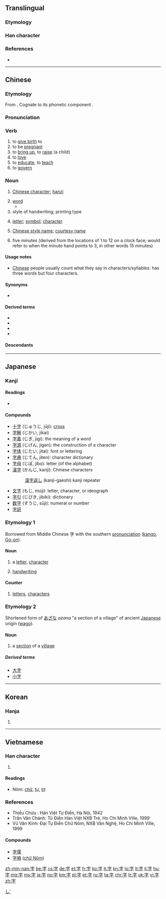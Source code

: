 {{character info/new}}
==Translingual==
{{stroke order|type=animate}}

===Etymology===
{{Han etyl}}
{{Han compound|宀|子|c1=s|c2=p|t1=roof|t2=child|ls=psc}}

===Han character===
{{Han char|rad=子|rn=39|as=03|sn=6|four=30407|canj=JND|ids=⿱宀子}}

===References===
* {{Han ref|kx=0277.180|dkj=06942|dj=0545.070|hdz=21010.020|uh=5B57|ud=23383|bh=A672|bd=42610}}

----

==Chinese==
{{zh-forms}}
{{wikipedia|表字|字|lang=zh}}
{{wikipedia|Chinese style name|lang=en}}

===Etymology===
From {{etyl|sit-pro|zh}} {{m|sit-pro|*tsa ~ za}}. Cognate to its phonetic component {{zh-l|子}}.

===Pronunciation===
{{zh-pron
|m=zì
|c=zi6
|h=sṳ
|mn=jī/lī
|w=3zr
|mc=y
|oc=y
|ma=y
|cat=v,n}}

===Verb===
{{zh-verb}} {{tcx|obsolete|lang=zh}}

# to [[give birth]] to
# to be [[pregnant]]
# to [[bring up]], to [[raise]] (a child)
# to [[love]]
# to [[educate]], to [[teach]]
# to [[govern]]

===Noun===
{{zh-noun|mw=個}}

# [[Chinese character]]; [[hanzi]]
#: {{zh-usex|這個 '''字''' 怎麼 念？|How do you pronounce/read this '''character'''?}}
# [[word]]
#* {{zh-usex|這 '''字''' 拼 錯 了，你 漏 了 一 個 字母。|This '''word''' is wrongly spelt; you've left out a letter.}}
# style of handwriting; printing type
#: {{zh-usex|我 讀 這 封 信 很 費勁，他 的 '''字''' 很 差。|I have some trouble reading the letter. His '''handwriting''' is very bad.}}
# [[letter]]; [[symbol]]; [[character]]
#: {{zh-usex|字母|letter}}
#: {{zh-usex|字串|character string}}
# {{senseid|cmn|style name}}{{context|historic|lang=cmn}} [[Chinese style name]]; [[courtesy name]] {{gloss|a name traditionally given to Chinese males at the age of 20}}
# {{context|regional|Cantonese|lang=zh}} five minutes (derived from the locations of 1 to 12 on a clock face; {{lang|zh|三個字}} would refer to when the minute hand points to 3, in other words 15 minutes)
#: {{zh-usex|而家 係 一 點 十一 個 字。|It's five to two now. (Literally: It's one o'clock [and] eleven five-minutes.)|C-GZ}}
#: {{zh-usex|爭{zaang1} 三 個 字 到 六 點|a quarter to six (Literally: Missing three five-minutes to six o'clock)|C-GZ}}

====Usage notes====
* [[Chinese]] people usually count what they say in characters/syllables. {{zh-l|[[我]][[不]][[知道]]}} has three words but four characters. {{attention|zh|does this really belong here? The wording is weird too: "counting what one says"}}

====Synonyms====
* {{sense|Chinese style name}} {{zh-l|表字}}

====Derived terms====
* {{zh-l|丁字}}
* {{zh-l|寫字}}
* {{zh-l|文字}}
* {{zh-l|漢字}}

====Descendants====
{{Sinoxenic-word|字|じ|자|tự}}

{{zh-cat|Beginning}}

----

==Japanese==

===Kanji===
{{ja-kanji|grade=1}}

====Readings====
* {{ja-readings
|goon=[[じ]] (ji)
|kanon=[[し]] (shi) {{qualifier|non-[[w:Jōyō kanji|Jōyō]] reading}}
|kun=[[あざ]] (aza), [[うむ]] (umu), [[ます]] (masu)}}

====Compounds====
* [[十字]] (じゅうじ, jūji): [[cross]]
* [[字解]] (じかい, jikai)
* [[字義]] (じぎ, jigi): the meaning of a word
* [[字源]] (じげん, jigen): the construction of a character
* [[字体]] (じたい, jitai): font or lettering
* [[字典]] (じてん, jiten): character dictionary
* [[字母]] (じぼ, jibo): letter (of the alphabet)
* [[漢字]] (かんじ, kanji): Chinese characters
*: [[漢字返し]] (kanji-gaeshi) kanji repeater
* [[文字]] (もじ, moji): letter, character, or ideograph
* [[字引]] (じびき, jibiki): dictionary
* [[数字]] (すうじ, sūji): numeral or number
* [[字訳]]

===Etymology 1===
{{ja-kanjitab|じ|yomi=o}}
Borrowed from Middle Chinese 字 with the southern [[pronunciation]] ([[kango]], [[Go-on]]).

====Noun====
{{ja-noun|じ}}

# a [[letter]], [[character]]
#: {{ja-usex|この字は何と読みますか？|この じ は なん と よみますか？|How do you pronounce this character?}}
# [[handwriting]]
#: {{ja-usex|彼女は字が上手い。|かのじょ は じ が うまい。|She has good handwriting.}}

====Counter====
{{ja-pos|じ|counter}}

# [[letters]], [[characters]]
#: {{ja-usex|４０字以内で書いてください。|よん じゅう じ いない で かいて ください。|Please write it down in 40 letters or fewer.}}

===Etymology 2===
{{ja-kanjitab|あざ|yomi=k}}
Shortened form of [[あざな]] ''azana'' "a section of a village" of ancient [[Japanese]] origin ([[wago]]).

====Noun====
{{ja-noun|あざ}}

# a [[section]] of a [[village]]

=====Derived terms=====
* [[大字]]
* [[小字]]

[[Category:1000 Japanese basic words|し']]

----

==Korean==

===Hanja===
{{ko-hanja|hangeul=자|eumhun=글자|rv=|mr=cha}}

# {{defn|lang=ko|sort=子03}}

----

==Vietnamese==

===Han character===
{{vi-hantu|[[tự]], [[chữ]], [[tợ]]}}

# {{defn|lang=vi|sort=子03}}

====Readings====
* Nôm: [[chữ]], [[tự]], [[tợ]]

===References===
* Thiều Chửu : Hán Việt Tự Điển, Hà Nội, 1942
* Trần Văn Chánh: Từ Điển Hán Việt NXB Trẻ, Ho Chi Minh Ville, 1999
* Vũ Văn Kính: Đại Tự Điển Chữ Nôm, NXB Văn Nghệ, Ho Chi Minh Ville, 1999

====Compounds====
* [[字儒]]
* [[字喃]] ([[chữ Nôm]])

[[zh-min-nan:字]]
[[be:字]]
[[cs:字]]
[[de:字]]
[[et:字]]
[[fr:字]]
[[ko:字]]
[[it:字]]
[[kn:字]]
[[lo:字]]
[[lt:字]]
[[li:字]]
[[hu:字]]
[[mg:字]]
[[ms:字]]
[[ja:字]]
[[no:字]]
[[km:字]]
[[pl:字]]
[[pt:字]]
[[ru:字]]
[[ta:字]]
[[chr:字]]
[[tr:字]]
[[uk:字]]
[[vi:字]]
[[zh:字]]